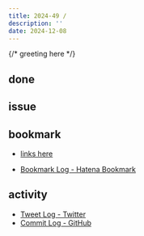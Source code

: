 ```yaml
---
title: 2024-49 / 
description: ''
date: 2024-12-08
---
```


{/* greeting here */}

## done

### 

## issue

### 

## bookmark

- [links here]()


- [Bookmark Log - Hatena Bookmark](https://b.hatena.ne.jp/Ryo_K/bookmark)

## activity

<Tweet tweetLink="" />
<Instagram instagramId="" />
<YouTube youTubeId="" />

- [Tweet Log - Twitter](https://twitter.com/search?q=(from%3Alegnoh)%20until%3A2024-12-08%20since%3A2024-12-02%20-filter%3Areplies&src=typed_query)
- [Commit Log - GitHub](https://github.com/legnoh?tab=overview&from=2024-12-02&to=2024-12-08)
